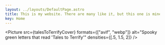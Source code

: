 ```yaml
---
layout: ../layouts/DefaultPage.astro
title: This is my website. There are many like it, but this one is mine.
key: Home
---
```



<Picture
  src={talesToTerrifyCover}
  formats={["avif", "webp"]}
  alt="Spooky green letters that read 'Tales to Terrify'"
  densities={[.5, 1.5, 2]}
/>

